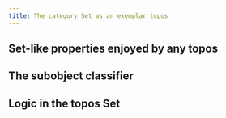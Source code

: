 ```yaml
---
title: The category Set as an exemplar topos
---
```


## **Set**-like properties enjoyed by any topos

## The subobject classifier

## Logic in the topos **Set**